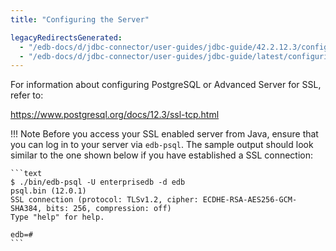 ```yaml
---
title: "Configuring the Server"

legacyRedirectsGenerated:
  - "/edb-docs/d/jdbc-connector/user-guides/jdbc-guide/42.2.12.3/configuring_the_server.html"
  - "/edb-docs/d/jdbc-connector/user-guides/jdbc-guide/latest/configuring_the_server.html"
---
```


<div id="configuring_the_server" class="registered_link"></div>

For information about configuring PostgreSQL or Advanced Server for SSL, refer to:

 <https://www.postgresql.org/docs/12.3/ssl-tcp.html>

!!! Note
    Before you access your SSL enabled server from Java, ensure that you can log in to your server via `edb-psql`. The sample output should look similar to the one shown below if you have established a SSL connection:

    ```text
    $ ./bin/edb-psql -U enterprisedb -d edb
    psql.bin (12.0.1)
    SSL connection (protocol: TLSv1.2, cipher: ECDHE-RSA-AES256-GCM-SHA384, bits: 256, compression: off)
    Type "help" for help.

    edb=#
    ```
